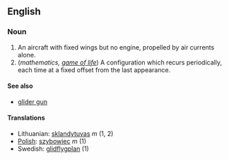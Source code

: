 ==English==

===Noun===

# An aircraft with fixed wings but no engine, propelled by air currents alone.
# (''mathematics, [[game of life]]'') A configuration which recurs periodically, each time at a fixed offset from the last appearance.

====See also====
*[[glider gun]]

====Translations====
*Lithuanian: [[sklandytuvas]] ''m'' (1, 2)
*[[Polish]]: [[szybowiec]] ''m'' (1)
*Swedish: [[glidflygplan]] (1)